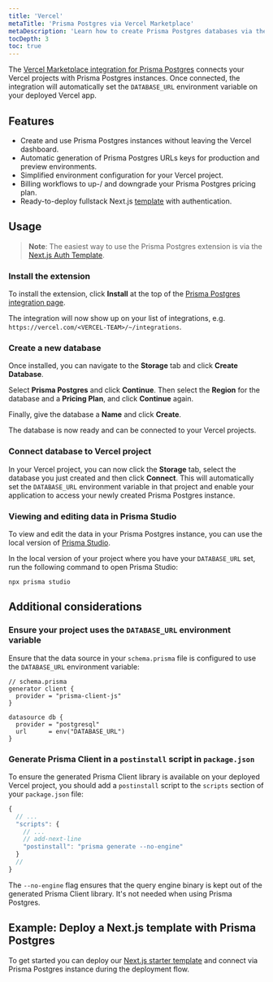 ```yaml
---
title: 'Vercel'
metaTitle: 'Prisma Postgres via Vercel Marketplace'
metaDescription: 'Learn how to create Prisma Postgres databases via the Vercel Marketplace and deploy your applications with it.'
tocDepth: 3
toc: true
---
```




The [Vercel Marketplace integration for Prisma Postgres](https://www.vercel.com/marketplace/prisma) connects your Vercel projects with Prisma Postgres instances. Once connected, the integration will automatically set the `DATABASE_URL` environment variable on your deployed Vercel app.

## Features

- Create and use Prisma Postgres instances without leaving the Vercel dashboard. 
- Automatic generation of Prisma Postgres URLs keys for production and preview environments.
- Simplified environment configuration for your Vercel project.
- Billing workflows to up-/ and downgrade your Prisma Postgres pricing plan.
- Ready-to-deploy fullstack Next.js [template](https://vercel.com/templates/next.js/prisma-postgres) with authentication.

## Usage

> **Note**: The easiest way to use the Prisma Postgres extension is via the [Next.js Auth Template](https://vercel.com/templates/next.js/prisma-postgres).

### Install the extension

To install the extension, click **Install** at the top of the [Prisma Postgres integration page](https://www.vercel.com/marketplace/prisma).

The integration will now show up on your list of integrations, e.g. `https://vercel.com/<VERCEL-TEAM>/~/integrations`.

### Create a new database

Once installed, you can navigate to the **Storage** tab and click **Create Database**.

Select **Prisma Postgres** and click **Continue**. Then select the **Region** for the database and a **Pricing Plan**,  and click **Continue** again.

Finally, give the database a **Name** and click **Create**. 

The database is now ready and can be connected to your Vercel projects.

### Connect database to Vercel project

In your Vercel project, you can now click the **Storage** tab, select the database you just created and then click **Connect**. This will automatically set the `DATABASE_URL` environment variable in that project and enable your application to access your newly created Prisma Postgres instance. 

### Viewing and editing data in Prisma Studio

To view and edit the data in your Prisma Postgres instance, you can use the local version of [Prisma Studio](/orm/tools/prisma-studio). 

In the local version of your project where you have your `DATABASE_URL` set, run the following command to open Prisma Studio:

```terminal
npx prisma studio
```

## Additional considerations

### Ensure your project uses the `DATABASE_URL` environment variable

Ensure that the data source in your `schema.prisma` file is configured to use the `DATABASE_URL` environment variable:

```prisma
// schema.prisma
generator client {
  provider = "prisma-client-js"
}

datasource db {
  provider = "postgresql"
  url      = env("DATABASE_URL")
}
```

### Generate Prisma Client in a `postinstall` script in `package.json`

To ensure the generated Prisma Client library is available on your deployed Vercel project, you should add a `postinstall` script to the `scripts` section of your `package.json` file:

```js file=package.json
{
  // ...
  "scripts": {
    // ...
    // add-next-line
    "postinstall": "prisma generate --no-engine"
  }
  //
}
```

The `--no-engine` flag ensures that the query engine binary is kept out of the generated Prisma Client library. It's not needed when using Prisma Postgres.

## Example: Deploy a Next.js template with Prisma Postgres

To get started you can deploy our [Next.js starter template](https://vercel.com/templates/next.js/prisma-postgres) and connect via Prisma Postgres instance during the deployment flow.

<!-- This section contains step-by-step instructions for deploying a fullstack Next.js app and connecting it to Prisma Postgres from scratch using the official [Vercel template for Next.js & Prisma Postgres](https://vercel.com/templates/next.js/prisma-postgres) template.

### 1. Deploy the template

Navigate to the [template on vercel.com/templates](https://vercel.com/templates/next.js/prisma-postgres) and click **Deploy**. -->

